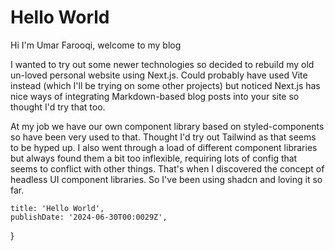 # Hello World

Hi I'm Umar Farooqi, welcome to my blog

I wanted to try out some newer technologies so decided to rebuild my old un-loved personal website using Next.js.
Could probably have used Vite instead (which I'll be trying on some other projects) but noticed Next.js has nice ways of
integrating Markdown-based blog posts into your site so thought I'd try that too.

At my job we have our own component library based on styled-components so have been very used to that. Thought I'd try
out Tailwind as that seems to be hyped up. I also went through a load of different component libraries but always found
them a bit too inflexible, requiring lots of config that seems to conflict with other things. That's when I discovered
the concept of headless UI component libraries. So I've been using shadcn and loving it so far.

    title: 'Hello World',
    publishDate: '2024-06-30T00:0029Z',
}